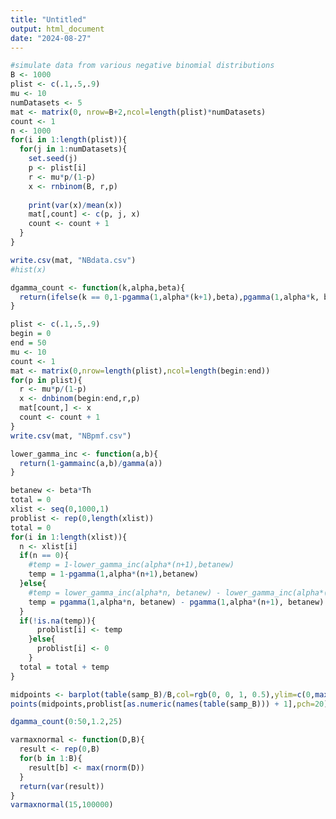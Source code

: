 ```yaml
---
title: "Untitled"
output: html_document
date: "2024-08-27"
---
```



```r
#simulate data from various negative binomial distributions
B <- 1000
plist <- c(.1,.5,.9)
mu <- 10
numDatasets <- 5
mat <- matrix(0, nrow=B+2,ncol=length(plist)*numDatasets)
count <- 1
n <- 1000
for(i in 1:length(plist)){
  for(j in 1:numDatasets){
    set.seed(j)
    p <- plist[i]
    r <- mu*p/(1-p)
    x <- rnbinom(B, r,p)
    
    print(var(x)/mean(x))
    mat[,count] <- c(p, j, x)
    count <- count + 1
  }
}

write.csv(mat, "NBdata.csv")
#hist(x)
```

```r
dgamma_count <- function(k,alpha,beta){
  return(ifelse(k == 0,1-pgamma(1,alpha*(k+1),beta),pgamma(1,alpha*k, beta) - pgamma(1,alpha*(k+1), beta)))
}
```


```r
plist <- c(.1,.5,.9)
begin = 0
end = 50
mu <- 10
count <- 1
mat <- matrix(0,nrow=length(plist),ncol=length(begin:end))
for(p in plist){
  r <- mu*p/(1-p)
  x <- dnbinom(begin:end,r,p)
  mat[count,] <- x
  count <- count + 1
}
write.csv(mat, "NBpmf.csv")
```





```r
lower_gamma_inc <- function(a,b){
  return(1-gammainc(a,b)/gamma(a))
}

betanew <- beta*Th
total = 0
xlist <- seq(0,1000,1)
problist <- rep(0,length(xlist))
total = 0 
for(i in 1:length(xlist)){
  n <- xlist[i]
  if(n == 0){
    #temp = 1-lower_gamma_inc(alpha*(n+1),betanew)
    temp = 1-pgamma(1,alpha*(n+1),betanew)
  }else{
    #temp = lower_gamma_inc(alpha*n, betanew) - lower_gamma_inc(alpha*(n+1), betanew)
    temp = pgamma(1,alpha*n, betanew) - pgamma(1,alpha*(n+1), betanew)
  }
  if(!is.na(temp)){
      problist[i] <- temp
    }else{
      problist[i] <- 0
    }
  total = total + temp
}

midpoints <- barplot(table(samp_B)/B,col=rgb(0, 0, 1, 0.5),ylim=c(0,max(problist)+.01))
points(midpoints,problist[as.numeric(names(table(samp_B))) + 1],pch=20)
```

```r
dgamma_count(0:50,1.2,25)
```


```r
varmaxnormal <- function(D,B){
  result <- rep(0,B)
  for(b in 1:B){
    result[b] <- max(rnorm(D))
  }
  return(var(result))
}
varmaxnormal(15,100000)
```



